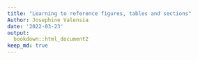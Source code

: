 ```yaml
---
title: "Learning to reference figures, tables and sections"
Author: Josephine Valensia
date: '2022-03-23'
output: 
  bookdown::html_document2
keep_md: true
---
```



